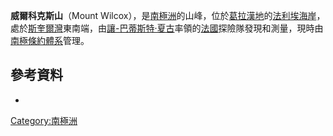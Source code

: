 {{coord|67|57|S|66|56|W|display=title}}

'''威爾科克斯山'''（Mount Wilcox），是[[南極洲|南極洲]]的山峰，位於[[葛拉漢地|葛拉漢地]]的[[法利埃海岸|法利埃海岸]]，處於[[斯奎爾灣|斯奎爾灣]]東南端，由[[讓-巴蒂斯特·夏古|讓-巴蒂斯特·夏古]]率領的[[法國|法國]]探險隊發現和測量，現時由[[南極條約體系|南極條約體系]]管理。

==參考資料==
*{{cite gnis|type=antarid|id=16583|name=Mount Wilcox|accessdate=2005-11-12}}

{{DEFAULTSORT:Mount Wilcox}}
[[Category:南極洲|Category:南極洲]]


{{FallièresCoast-geo-stub}}